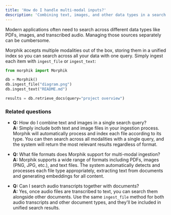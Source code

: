 ```yaml
---
title: 'How do I handle multi-modal inputs?'
description: 'Combining text, images, and other data types in a search system'
---
```


Modern applications often need to search across different data types like PDFs, images, and transcribed audio. Managing those sources separately can be cumbersome.

Morphik accepts multiple modalities out of the box, storing them in a unified index so you can search across all your data with one query. Simply ingest each item with `ingest_file` or `ingest_text`:

```python
from morphik import Morphik

db = Morphik()
db.ingest_file("diagram.png")
db.ingest_text("README.md")

results = db.retrieve_docs(query="project overview")
```

### Related questions

- **Q:** How do I combine text and images in a single search query?  
  **A:** Simply include both text and image files in your ingestion process. Morphik will automatically process and index each file according to its type. You can then search across all modalities with a single query, and the system will return the most relevant results regardless of format.

- **Q:** What file formats does Morphik support for multi-modal ingestion?  
  **A:** Morphik supports a wide range of formats including PDFs, images (PNG, JPG, etc.), and text files. The system automatically detects and processes each file type appropriately, extracting text from documents and generating embeddings for all content.

- **Q:** Can I search audio transcripts together with documents?  
  **A:** Yes, once audio files are transcribed to text, you can search them alongside other documents. Use the same `ingest_file` method for both audio transcripts and other document types, and they'll be included in unified search results.